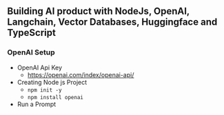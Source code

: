 ## Building AI product with NodeJs, OpenAI, Langchain, Vector Databases, Huggingface and TypeScript

### OpenAI Setup
- OpenAI Api Key
    - https://openai.com/index/openai-api/
- Creating Node js Project
    - `npm init -y`
    - `npm install openai`
- Run a Prompt